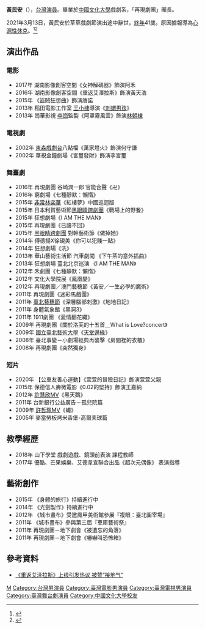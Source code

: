 {{noteTA
|1=zh-tw:享年;zh-hk:終年;
}}
{{藝人
| 姓名 = 黃民安
| 類型 = 男演員
| 圖片 =玩貓玩狗口香糖.jpg
| 圖片簡介 = 
| 原名 = 
| 英文名 = Ian
| 綽號 = 
| 出生日期 = {{birth date|1979|12|06}}
| 出生地點 = {{TWN}}[[新北市|新北市]]
| 國籍 = {{ROC}}
| 逝世日期 = {{Death date and age|2021|3|13|1979|12|06}}
| 死因 = [[心因性休克|心因性休克]]
| death_place = {{TWN}}[[嘉義縣|嘉義縣]][[民雄鄉|民雄鄉]]
| 配偶 =官家如
| 音樂類型 = 
| 職業 = [[演員|演員]]
| 語言 = 
| 母校 = [[中國文化大學|中國文化大學]]戲劇學系
| 演奏樂器 = 
| 代表作品 = 
| 活躍年代 = 2002－2021
| 唱片公司 = 
| 經紀公司 = 
| 相關團體 = 
| 網站 =
}}

'''黃民安'''（{{bd|1979年|12月6日|2021年|3月13日|catIdx=Huang}}），[[台灣|台灣]][[演員|演員]]。畢業於[[中國文化大學|中國文化大學]]戲劇系，「再現劇團」團長。

2021年3月13日，黃民安於草草戲劇節演出途中辭世，[[訃告|終年]]41歲。原因據報導為[[心源性休克|心源性休克]]。<ref>{{cite news |title=目擊者以為他在表演！劇團演員黃民安「草草戲劇節」驟逝享年42歲 |url=https://www.ettoday.net/news/20210314/1937690.htm |publisher=ETtoday新聞雲 |author=林育綾 |date=2021-03-14 |language=zh-hant |accessdate=2021-03-13 |archive-date=2021-03-14 |archive-url=https://web.archive.org/web/20210314002222/https://www.ettoday.net/news/20210314/1937690.htm |dead-url=no }}</ref><ref name="黃國芳">{{cite web|url=https://www.cna.com.tw/news/firstnews/202103140061.aspx|title=再現劇團團長黃民安演出空檔驟逝 檢方：心因性休克猝死|author=黃國芳|editor=戴光育|publisher=中央通訊社|date=2021-03-14|location=嘉義|language=zh-hant|access-date=2021-03-14|archive-date=2021-03-17|archive-url=https://web.archive.org/web/20210317171321/https://www.cna.com.tw/news/firstnews/202103140061.aspx|dead-url=no}}</ref>

== 演出作品 ==

=== 電影 ===
* 2017年 湖南影像創客空間《女神解碼器》飾演阿禾
* 2016年 湖南影像創客空間《重返艾澤拉斯》飾演黃天浩
* 2015年 《盜賊狂想曲》飾演唐諾
* 2013年 稻田電影工作室 [[王小棣|王小棣]]導演《[[刺蝟男孩|刺蝟男孩]]》
* 2013年 崗華影視 [[李崗_(導演)|李崗]]監製《阿罩霧風雲》飾演[[林朝棟|林朝棟]]

=== 電視劇 ===
* 2002年 [[東森戲劇台|東森戲劇台]]八點檔《萬家燈火》飾演何守謙
* 2002年 華視金鐘劇場《宮璽發財》飾演李宮璽

=== 舞臺劇 ===
* 2016年 再現劇團  谷崎潤一郎  官能合聲《卍》
* 2016年 窮劇場《七種靜默：懶惰》
* 2015年 [[非常林奕華|非常林奕華]]《紅樓夢》中國巡迴版
* 2015年 日本利賀藝術節[[黑眼睛跨劇團|黑眼睛跨劇團]]《戰場上的野餐》
* 2015年 狂想劇場《I AM THE MAN》
* 2015年 再現劇團《已讀不回》
* 2015年 [[黑眼睛跨劇團|黑眼睛跨劇團]] 對幹藝術節《做掉她》
* 2014年 傅德揚X徐硯美《你可以犯賤一點》
* 2014年 狂想劇場《洗》
* 2013年 華山藝術生活節 汽車劇闖 《下午茶的意外插曲》
* 2013年 狂想劇場 臺北北京巡演 《I AM THE MAN》
* 2012年 禾劇團《七種靜默：懶惰》
* 2012年 文化大學院展《鳳凰變》
* 2012年 再現劇團／澳門藝穗節《黃安／一生必學的魔術》
* 2011年 再現劇團《迷彩馬戲團》
* 2011年 [[臺北藝穗節|臺北藝穗節]]《深層腦部刺激》《地地日記》
* 2011年 身體氣象館《黑洞3》
* 2011年 1911劇團 《愛情翻花繩》
* 2009年 再現劇團《關於洛芙的十五首＿What is Love?concert》
* 2009年 [[國立臺北藝術大學|國立臺北藝術大學]]《[[天堂邊緣|天堂邊緣]]》
* 2008年 臺北事變－小劇場經典再襲擊《房間裡的衣櫃》
* 2008年 再現劇團《突然獨身》

=== 短片 ===
* 2020年 【公車友善心運動】《萱萱的冒險日記》飾演萱萱父親
* 2015年 保德信人壽微電影《0.02的堅持》飾演王嘉納
* 2012年 [[許慧欣|許慧欣]]MV《黑天鵝》
* 2011年 台新銀行公益廣告－孤兒院篇
* 2009年 [[許哲珮|許哲珮]]MV《蠅》
* 2005年 麥當勞板烤米香堡-高爾夫球篇

== 教學經歷 ==
* 2018年 山下學堂 戲劇遊戲、鏡頭前表演 課程教師
* 2017年 優酷、芒果娛樂、艾德韋宣聯合出品《超次元偶像》 表演指導

== 藝術創作 ==
* 2015年 《身體的旅行》持續進行中
* 2014年 《光劍製作》持續進行中
* 2012年 《城市畫布》受邀鳳甲美術館參展『複眼：臺北圖宰場』
* 2011年 《城市畫布》參與第三屆『車庫藝術祭』
* 2011年 再現劇團－地下劇會《被遺忘的角落》
* 2011年 再現劇團－地下劇會《嚇嚇叫恐怖箱》

==參考資料==
{{reflist|30em}}
* [http://www.dzwww.com/yule/tt/201606/t20160615_14463362.htm 《重返艾泽拉斯》上线引发热议 被赞“接地气”]

[[Category:黃姓|M]]
[[Category:台灣男演員|Category:台灣男演員]]
[[Category:臺灣電影男演員|Category:臺灣電影男演員]]
[[Category:臺灣電視男演員|Category:臺灣電視男演員]]
[[Category:臺灣舞台劇演員|Category:臺灣舞台劇演員]]
[[Category:中國文化大學校友|Category:中國文化大學校友]]